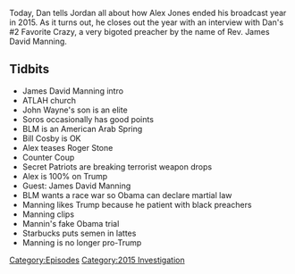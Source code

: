{{DEFAULTSORT:
    #_EPISODE_0089:December 31, 2015
}}{{Episode
    | title           = December 31, 2015
    | caption         = [https://knowledgefight.libsyn.com/knowledge-fight-dec-31-2015 Listen to this episode on Libsyn]
    | episodeNumber   = 89
    | length          = 01:44:00
    | airDate         = October 9, 2017
    | coverageDate    = December 31, 2015
    | episodeType     = [[:Category:2015 Investigation|2015 Investigation]]
    | appearance      = [[James David Manning]], [[George Soros]]
    | oocDrop         = Someone - Sodomite sent me a bucket of poop
    | previousEpisode = [[88: The 2015 Investigation Ends]]
    | nextEpisode     = [[90: October 10, 2017]]
}}

{{Stub}}

Today, Dan tells Jordan all about how Alex Jones ended his broadcast year in 2015. As it turns out, he closes out the year with an interview with Dan's #2 Favorite Crazy, a very bigoted preacher by the name of Rev. James David Manning.

==Tidbits==

*James David Manning intro
*ATLAH church
*John Wayne's son is an elite
*Soros occasionally has good points
*BLM is an American Arab Spring
*Bill Cosby is OK
*Alex teases Roger Stone
*Counter Coup
*Secret Patriots are breaking terrorist weapon drops
*Alex is 100% on Trump
*Guest: James David Manning
*BLM wants a race war so Obama can declare martial law
*Manning likes Trump because he patient with black preachers
*Manning clips
*Mannin's fake Obama trial
*Starbucks puts semen in lattes
*Manning is no longer pro-Trump

[[Category:Episodes]]
[[Category:2015 Investigation]]